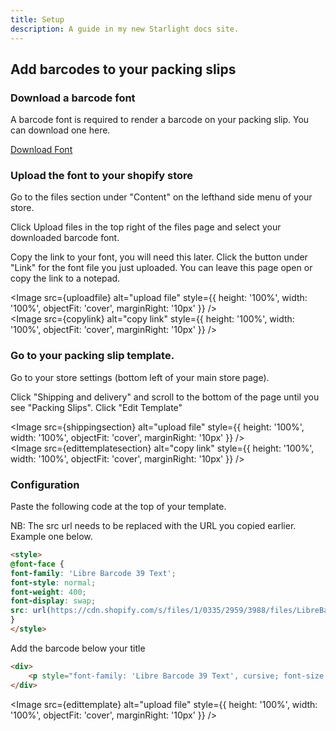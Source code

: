 ```yaml
---
title: Setup
description: A guide in my new Starlight docs site.
---
```






## Add barcodes to your packing slips

### Download a barcode font

A barcode font is required to render a barcode on your packing slip. You can download one here.

[Download Font](https://scanpickerdownloads.s3.eu-north-1.amazonaws.com/LibreBarcode39-Regular.ttf)

### Upload the font to your shopify store

Go to the files section under "Content" on the lefthand side menu of your store.

Click Upload files in the top right of the files page and select your downloaded barcode font.

Copy the link to your font, you will need this later. Click the button under "Link" for the font file you just uploaded. You can leave this page open or copy the link to a notepad.

<Image src={uploadfile} alt="upload file" style={{ height: '100%', width: '100%', objectFit: 'cover', marginRight: '10px' }} />
<br/>
<Image src={copylink} alt="copy link" style={{ height: '100%', width: '100%', objectFit: 'cover', marginRight: '10px' }} />

### Go to your packing slip template.

Go to your store settings (bottom left of your main store page).

Click "Shipping and delivery" and scroll to the bottom of the page until you see "Packing Slips". Click "Edit Template"

<Image src={shippingsection} alt="upload file" style={{ height: '100%', width: '100%', objectFit: 'cover', marginRight: '10px' }} />
<br/>
<Image src={edittemplatesection} alt="copy link" style={{ height: '100%', width: '100%', objectFit: 'cover', marginRight: '10px' }} />

### Configuration

Paste the following code at the top of your template.

NB: The src url needs to be replaced with the URL you copied earlier. Example one below.


```html
<style>
@font-face {
font-family: 'Libre Barcode 39 Text';
font-style: normal;
font-weight: 400;
font-display: swap;
src: url(https://cdn.shopify.com/s/files/1/0335/2959/3988/files/LibreBarcode39Text-Regular.ttf?v=1704799285) format('truetype');
}
</style>
```

Add the barcode below your title

```html
<div>
    <p style="font-family: 'Libre Barcode 39 Text', cursive; font-size: 70px">*{{order.order_number}}*</p>
</div>
```

<Image src={edittemplate} alt="upload file" style={{ height: '100%', width: '100%', objectFit: 'cover', marginRight: '10px' }} />


